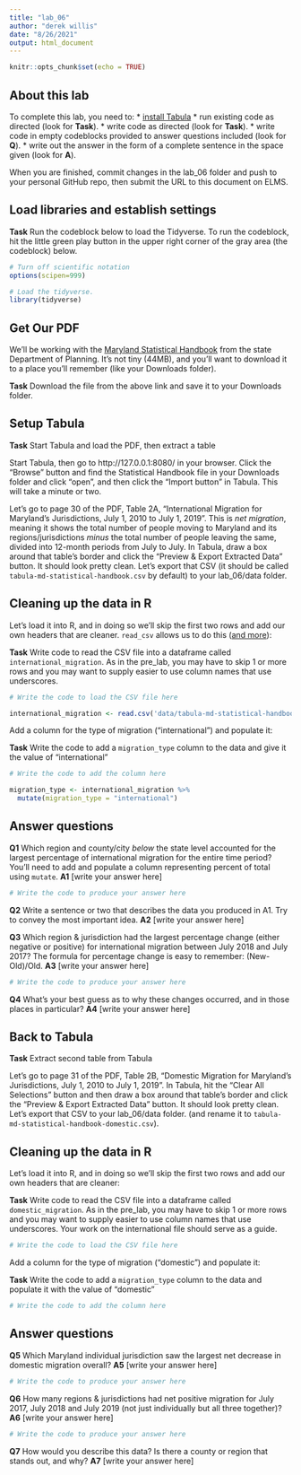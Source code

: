 ```yaml
---
title: "lab_06"
author: "derek willis"
date: "8/26/2021"
output: html_document
---
```


```r
knitr::opts_chunk$set(echo = TRUE)
```

## About this lab

To complete this lab, you need to:
* [install Tabula](https://tabula.technology/)
* run existing code as directed (look for **Task**).
* write code as directed (look for **Task**).
* write code in empty codeblocks provided to answer questions included (look for **Q**).
* write out the answer in the form of a complete sentence in the space given (look for **A**).

When you are finished, commit changes in the lab_06 folder and push to your personal GitHub repo, then submit the URL to this document on ELMS.

## Load libraries and establish settings

**Task** Run the codeblock below to load the Tidyverse. To run the codeblock, hit the little green play button in the upper right corner of the gray area (the codeblock) below.

```r
# Turn off scientific notation
options(scipen=999)

# Load the tidyverse.
library(tidyverse)
```

## Get Our PDF

We'll be working with the [Maryland Statistical Handbook](https://planning.maryland.gov/MSDC/Documents/md-statistical-handbook.pdf) from the state Department of Planning. It's not tiny (44MB), and you'll want to download it to a place you'll remember (like your Downloads folder).

**Task** Download the file from the above link and save it to your Downloads folder.

## Setup Tabula

**Task** Start Tabula and load the PDF, then extract a table

Start Tabula, then go to http://127.0.0.1:8080/ in your browser. Click the "Browse" button and find the Statistical Handbook file in your Downloads folder and click "open", and then click the "Import button" in Tabula. This will take a minute or two.

Let's go to page 30 of the PDF, Table 2A, "International Migration for Maryland's Jurisdictions, July 1, 2010 to July 1, 2019". This is _net migration_, meaning it shows the total number of people moving to Maryland and its regions/jurisdictions _minus_ the total number of people leaving the same, divided into 12-month periods from July to July. In Tabula, draw a box around that table's border and click the "Preview & Export Extracted Data" button. It should look pretty clean. Let's export that CSV (it should be called `tabula-md-statistical-handbook.csv` by default) to your lab_06/data folder.

## Cleaning up the data in R

Let's load it into R, and in doing so we'll skip the first two rows and add our own headers that are cleaner. `read_csv` allows us to do this ([and more](https://readr.tidyverse.org/reference/read_delim.html)):

**Task** Write code to read the CSV file into a dataframe called `international_migration`. As in the pre_lab, you may have to skip 1 or more rows and you may want to supply easier to use column names that use underscores.

```r
# Write the code to load the CSV file here

international_migration <- read.csv('data/tabula-md-statistical-handbook.csv', skip = 2, col.names = c("State_Jurisdiction", "7/1/2010_7/1/2011", "7/1/2011_7/1/2012", "7/1/2012_7/1/2013", "7/1/2013_7/1/2014", "7/1/2014_7/1/2015", "7/1/2015_7/1/2016", "7/1/2016_7/1/2017", "7/1/2017_7/1/2018", "7/1/2018_7/1/2019", "Total"))

```

Add a column for the type of migration ("international") and populate it:

**Task** Write the code to add a `migration_type` column to the data and give it the value of "international"

```r
# Write the code to add the column here

migration_type <- international_migration %>%
  mutate(migration_type = "international")

```

## Answer questions

**Q1** Which region and county/city _below_ the state level accounted for the largest percentage of international migration for the entire time period? You'll need to add and populate a column representing percent of total using `mutate`.
**A1** [write your answer here]

```r
# Write the code to produce your answer here

```

**Q2** Write a sentence or two that describes the data you produced in A1. Try to convey the most important idea.
**A2** [write your answer here]

**Q3** Which region & jurisdiction had the largest percentage change (either negative or positive) for international migration between July 2018 and July 2017? The formula for percentage change is easy to remember: (New-Old)/Old.
**A3** [write your answer here]

```r
# Write the code to produce your answer here

```

**Q4** What's your best guess as to why these changes occurred, and in those places in particular?
**A4** [write your answer here]


## Back to Tabula

**Task** Extract second table from Tabula

Let's go to page 31 of the PDF, Table 2B, "Domestic Migration for Maryland's Jurisdictions, July 1, 2010 to July 1, 2019". In Tabula, hit the "Clear All Selections" button and then draw a box around that table's border and click the "Preview & Export Extracted Data" button. It should look pretty clean. Let's export that CSV to your lab_06/data folder. (and rename it to `tabula-md-statistical-handbook-domestic.csv`).

## Cleaning up the data in R

Let's load it into R, and in doing so we'll skip the first two rows and add our own headers that are cleaner:

**Task** Write code to read the CSV file into a dataframe called `domestic_migration`. As in the pre_lab, you may have to skip 1 or more rows and you may want to supply easier to use column names that use underscores. Your work on the international file should serve as a guide.

```r
# Write the code to load the CSV file here
```

Add a column for the type of migration ("domestic") and populate it:

**Task** Write the code to add a `migration_type` column to the data and populate it with the value of "domestic"

```r
# Write the code to add the column here
```

## Answer questions
**Q5** Which Maryland individual jurisdiction saw the largest net decrease in domestic migration overall?
**A5** [write your answer here]

```r
# Write the code to produce your answer here

```

**Q6** How many regions & jurisdictions had net positive migration for July 2017, July 2018 and July 2019 (not just individually but all three together)?
**A6** [write your answer here]

```r
# Write the code to produce your answer here

```

**Q7** How would you describe this data? Is there a county or region that stands out, and why?
**A7** [write your answer here]
